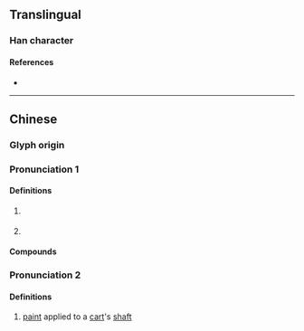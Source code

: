 {{character info}}
==Translingual==

===Han character===
{{Han char|rn=85|rad=水|as=18|sn=21|four=32146|canj=EBWI|ids=⿰氵爵}}

====References====
* {{Han ref|kx=0662.110|dkj=18735|dj=1071.140|hdz=31789.030|uh=7042|ud=28738|bh=F461|bd=62561}}

----

==Chinese==
{{zh-forms|alt=𤅪,𤅥}}

===Glyph origin===
{{Han etym}}

===Pronunciation 1===
{{zh-pron
|m=zhuó
|c=zok6,zuk1
|mc=y
|oc=y
|cat=n
}}
{{attn|zh|Not sure whether the Cantonese pronunciations are distributed correctly, need to be checked.}}

====Definitions====
{{zh-hanzi}}

# {{lb|zh|onomatopoeia}} {{n-g|[[sound]] of [[rain]] [[falling]] or [[water]] [[flowing]]}}
# {{lb|zh|onomatopoeia}} {{n-g|[[sound]] of [[wave]]s [[raging]], [[surging]], [[crashing]], etc.}}

====Compounds====
{{zh-der|澩灂|瀺灂|灂灂}}

===Pronunciation 2===
{{zh-pron
|m=jiào
|c=ziu3
|mc=n
|oc=n
|cat=n
}}

====Definitions====
{{zh-hanzi}}

# {{lb|zh|historical}} [[paint]] applied to a [[cart]]'s [[shaft]]